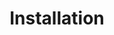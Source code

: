 ---
title: "Installation"
description: "Description of your new file."
sidebarTitle: "Installation"
---